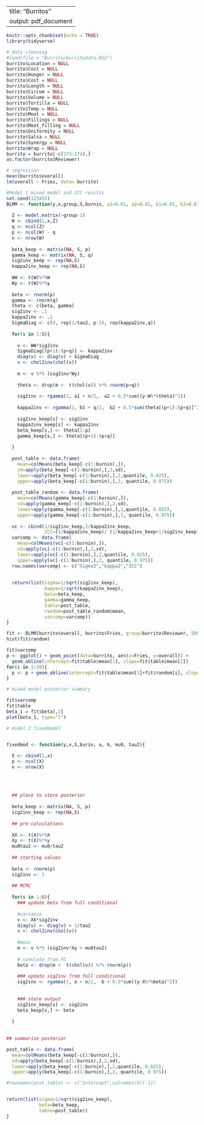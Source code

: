
---
title: "Burritos"
output: pdf_document
---

```r
knitr::opts_chunk$set(echo = TRUE)
library(tidyverse)
```

```r
# data cleaning
#load(file = "Burrito/burritodata.Rda")
burrito$Location = NULL
burrito$Cost = NULL
burrito$Hunger = NULL
burrito$Cost = NULL
burrito$Length = NULL
burrito$Circum = NULL
burrito$Volume = NULL
burrito$Tortilla = NULL
burrito$Temp = NULL
burrito$Meat = NULL
burrito$Fillings = NULL
burrito$Meat_filling = NULL
burrito$Uniformity = NULL
burrito$Salsa = NULL
burrito$Synergy = NULL
burrito$Wrap = NULL
burrito = burrito[-c(173:174),]
as.factor(burrito$Reviewer)
```

```r
# regression
mean(burrito$overall)
lm(overall ~ Fries, data= burrito)
```

```r

#Model 1 mixed model and ICC results
set.seed(123455)
BLMM <- function(y,x,group,S,burnin, a1=0.01, a2=0.01, b1=0.01, b2=0.01, tau2=100){
  
  Z <- model.matrix(~group-1)
  W <- cbind(1,x,Z)
  q <- ncol(Z)
  p <- ncol(W) - q
  n <- nrow(W)
  
  beta_keep <- matrix(NA, S, p)
  gamma_keep <- matrix(NA, S, q)
  sig2inv_keep <- rep(NA,S)
  kappa2inv_keep <- rep(NA,S)
  
  WW <- t(W)%*%W
  Wy <- t(W)%*%y
  
  beta <- rnorm(p) 
  gamma <- rnorm(q) 
  theta <- c(beta, gamma)
  sig2inv <- .1
  kappa2inv <- .1
  SigmaDiag <- c(0, rep(1/tau2, p-1), rep(kappa2inv,q))
  
  for(s in 1:S){
    
    v <- WW*sig2inv 
    SigmaDiag[(p+1):(p+q)] <- kappa2inv
    diag(v) <- diag(v) + SigmaDiag
    v <- chol2inv(chol(v))
    
    m <- v %*% (sig2inv*Wy)
    
    theta <- drop(m +  t(chol(v)) %*% rnorm(p+q))
    
    sig2inv <- rgamma(1, a1 + n/2,  a2 + 0.5*sum((y-W%*%theta)^2))
    
    kappa2inv <- rgamma(1, b1 + q/2,  b2 + 0.5*sum(theta[(p+1):(p+q)]^2))
    
    sig2inv_keep[s] <- sig2inv
    kappa2inv_keep[s] <- kappa2inv
    beta_keep[s,] <- theta[1:p]
    gamma_keep[s,] <- theta[(p+1):(p+q)]
    
  }
  
  post_table <- data.frame(
    mean=colMeans(beta_keep[-c(1:burnin),]),
    sd=apply(beta_keep[-c(1:burnin),],2,sd),
    lower=apply(beta_keep[-c(1:burnin),],2,quantile, 0.025),
    upper=apply(beta_keep[-c(1:burnin),],2, quantile, 0.975))
  
  post_table_random <- data.frame(
    mean=colMeans(gamma_keep[-c(1:burnin),]),
    sd=apply(gamma_keep[-c(1:burnin),],2,sd),
    lower=apply(gamma_keep[-c(1:burnin),],2,quantile, 0.025),
    upper=apply(gamma_keep[-c(1:burnin),],2, quantile, 0.975))
  
  vc <- cbind(1/sig2inv_keep,1/kappa2inv_keep, 
              ICC=(1/kappa2inv_keep)/ (1/kappa2inv_keep+1/sig2inv_keep))
  varcomp <- data.frame(
    mean=colMeans(vc[-c(1:burnin),]),
    sd=apply(vc[-c(1:burnin),],2,sd),
    lower=apply(vc[-c(1:burnin),],2,quantile, 0.025),
    upper=apply(vc[-c(1:burnin),],2, quantile, 0.975))
  row.names(varcomp) <- c("Sigma2","kappa2","ICC")
 
  
  return(list(sigma=1/sqrt(sig2inv_keep),
              kappa=1/sqrt(kappa2inv_keep),
              beta=beta_keep, 
              gamma=gamma_keep, 
              table=post_table,
              random=post_table_random$mean,
              varcomp=varcomp))
}

fit <- BLMM(burrito$overall, burrito$Fries, group=burrito$Reviewer, 5000, 2000)
hist(fit$random)

fit$varcomp
p <- ggplot() + geom_point(data=burrito, aes(x=Fries, y=overall)) + 
  geom_abline(intercept=fit$table$mean[1], slope=fit$table$mean[2])
for(i in 1:30){
  p <- p + geom_abline(intercept=fit$table$mean[1]+fit$random[i], slope=fit$table$mean[2], color="blue")
}
```

```r
# mixed model posterior summary

fit$varcomp
fit$table
beta_1 = fit$beta[,2]
plot(beta_1, type="l")
```


```r

# model 2 fixedmodel


fixedmod <- function(y,x,S,burin, a, b, mu0, tau2){
  
  X <- cbind(1,x)
  p <- ncol(X)
  n <- nrow(X)
  
  
  
  
  ## place to store posterior
  
  beta_keep <- matrix(NA, S, p)
  sig2inv_keep <- rep(NA,S)
  
  ## pre-calculations
  
  XX <- t(X)%*%X
  Xy <- t(X)%*%y
  mu0tau2 <- mu0/tau2
  
  ## starting values
  
  beta <- rnorm(p)
  sig2inv <- 1
  
  ## MCMC
  
  for(s in 1:S){
    ### update beta from full conditional
    
    #variance
    v <- XX*sig2inv 
    diag(v) <- diag(v) + 1/tau2
    v <- chol2inv(chol(v))
    
    #mean
    m <- v %*% (sig2inv*Xy + mu0tau2)
    
    # simulate from FC
    beta <- drop(m +  t(chol(v)) %*% rnorm(p))
    
    ### update sig2inv from full conditional
    sig2inv <- rgamma(1, a + n/2,  b + 0.5*sum((y-X%*%beta)^2))
    
    
    ### store output
    sig2inv_keep[s] <- sig2inv
    beta_keep[s,] <- beta
    
  }
  
  
## summarize posterior

post_table <- data.frame(
  mean=colMeans(beta_keep[-c(1:burnin),]),
  sd=apply(beta_keep[-c(1:burnin),],2,sd),
  lower=apply(beta_keep[-c(1:burnin),],2,quantile, 0.025),
  upper=apply(beta_keep[-c(1:burnin),],2, quantile, 0.975))

#rownames(post_table) <- c("Intercept",colnames(X)[-1])


return(list(sigma=1/sqrt(sig2inv_keep), 
            beta=beta_keep, 
            table=post_table))
}

```


